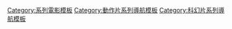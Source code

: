{{Navbox
|name=Mad Max
|title=《[[衝鋒飛車隊系列電影|衝鋒-{}-飛車隊]]》系列
|listclass=hlist
|state={{{state|autocollapse}}}

|group1=电影
|list1=
*《[[迷雾追魂手]]》（1979）
*《[[疯狂的麦克斯2|衝鋒飛車隊]]》（1981）
*《[[衝鋒飛車隊續集]]》（1985）
*《[[疯狂的麦克斯：狂暴之路|瘋狂麥斯：憤怒道]]》（2015）
*《[[芙莉歐莎 (電影)|芙莉歐莎]]》（2024）

|group2=音乐
|list2=
*《{{link-en|迷雾追魂手 (原声带)|Mad Max (soundtrack)|迷雾追魂手}}》
*《{{link-en|疯狂的麦克斯2 (原声带)|Mad Max 2 (soundtrack)|衝鋒飛車隊}}》
*《{{link-en|衝鋒飛車隊續集 (原声带)|Mad Max Beyond Thunderdome (soundtrack)|衝鋒飛車隊續集}}》
**《{{link-en|英雄无双|We Don't Need Another Hero}}》
**《{{link-en|One of the Living|One of the Living}}》
*《[[瘋狂麥斯：憤怒道 (原聲帶)|瘋狂麥斯：憤怒道]]》

|group3=游戏
|list3=
*{{link-en|冲锋飞车队 (1990年游戏)|Mad Max (1990 video game)|1990年游戏}}
*[[疯狂麦克斯 (2015年游戏)|2015年游戏]]

|group4=角色
|list4=
*[[麥斯·洛克坦斯基|麥斯]]
*[[芙莉歐莎指揮官|芙莉歐莎]]
*{{link-en|不死老喬|Immortan Joe}}

|group5=其他
|list5=
*{{link-en|V8攔截者|Pursuit Special}}

}}<noinclude>
[[Category:系列電影模板]]
[[Category:動作片系列導航模板]]
[[Category:科幻片系列導航模板]]
</noinclude>